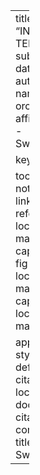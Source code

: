 ---
title: "INDEX TEMPLATE"
subtitle: ""
date: 
author:
  - name: 
    orcid: 
    affiliations:
      - Switchbox

keywords:


toc: true
notebook-links: false
reference-location: margin
fig-cap: true
fig-cap-location: margin
tbl-cap-location: margin

appendix-style: default
citation-location: document
citation:
  container-title: Switchbox
---